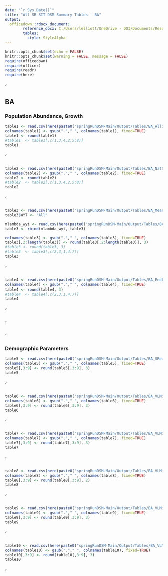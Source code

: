 ```yaml
---
date: "`r Sys.Date()`"
title: "All SR SIT DSM Summary Tables - BA"
output: 
  officedown::rdocx_document:
        reference_docx: C:/Users/lelliott/OneDrive - DOI/Documents/Resources/TableTemplate.docx
        tables:
          style: StyleAlpha
---
```

  
```r
knitr::opts_chunk$set(echo = FALSE)
knitr::opts_chunk$set(warning = FALSE, message = FALSE) 
require(officedown)
require(officer)
require(readr)
require(here)
```


##### '
## BA 

### Population Abundance, Growth

```r
table1 <- read.csv(here(paste0("springRunDSM-Main/Output/Tables/BA_AllSpawners.csv")))
colnames(table1) <- gsub("."," ", colnames(table1), fixed=TRUE)
table1 <- round(table1)
#table1  <- table1[,c(1,3,4,2,5:8)]
table1
```

##### '

```r
table2 <- read.csv(here(paste0("springRunDSM-Main/Output/Tables/BA_NatSpawners.csv")))
colnames(table2) <- gsub("."," ", colnames(table2), fixed=TRUE)
table2 <- round(table2)
#table2  <- table2[,c(1,3,4,2,5:8)]
table2
```

##### '

```r
table3 <- read.csv(here(paste0("springRunDSM-Main/Output/Tables/BA_MeanLambda.csv")))
table3$WYT <- "All"

mlambda_wyt <- read.csv(here(paste0("springRunDSM-Main/Output/Tables/BA_WYTMeanLambda.csv")))
table3 <- rbind(mlambda_wyt, table3)

colnames(table3) <- gsub("."," ", colnames(table3), fixed=TRUE)
table3[,2:length(table3)] <- round(table3[,2:length(table3)], 3)
#table3 <- round(table3, 3)
#table3  <- table3[,c(2,3,1,4:7)]
table3
```
##### '

```r
table4 <- read.csv(here(paste0("springRunDSM-Main/Output/Tables/BA_EndLambda.csv")))
colnames(table4) <- gsub("."," ", colnames(table4), fixed=TRUE)
table4 <- round(table4, 3)
#table4  <- table4[,c(2,3,1,4:7)]
table4
```
##### '

##### '
##### ' 
### Demographic Parameters

```r
table5 <- read.csv(here(paste0("springRunDSM-Main/Output/Tables/BA_SRearUSR.csv")))
colnames(table5) <- gsub("."," ", colnames(table5), fixed=TRUE)
table5[,3:9] <- round(table5[,3:9], 3)
table5
```
##### ' 

```r
table6 <- read.csv(here(paste0("springRunDSM-Main/Output/Tables/BA_VLMigrUM.csv")))
colnames(table6) <- gsub("."," ", colnames(table6), fixed=TRUE)
table6[,3:9] <- round(table6[,3:9], 3)
table6
```
##### ' 

```r
table7 <- read.csv(here(paste0("springRunDSM-Main/Output/Tables/BA_VLMigrLM.csv")))
colnames(table7) <- gsub("."," ", colnames(table7), fixed=TRUE)
table7[,3:9] <- round(table7[,3:9], 3)
table7
```

##### '
```r
table8 <- read.csv(here(paste0("springRunDSM-Main/Output/Tables/BA_VLMigrLL.csv")))
colnames(table8) <- gsub("."," ", colnames(table8), fixed=TRUE)
table8[,3:9] <- round(table8[,3:9], 2)
table8
```

##### '
```r
table9 <- read.csv(here(paste0("springRunDSM-Main/Output/Tables/BA_VLMigrNDelta.csv")))
colnames(table9) <- gsub("."," ", colnames(table9), fixed=TRUE)
table9[,3:9] <- round(table9[,3:9], 3)
table9
```

##### '
```r
table10 <- read.csv(here(paste0("springRunDSM-Main/Output/Tables/BA_VLMigrSDelta.csv")))
colnames(table10) <- gsub("."," ", colnames(table10), fixed=TRUE)
table10[,3:9] <- round(table10[,3:9], 3)
table10
```
##### '


